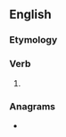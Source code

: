 ==English==

===Etymology===
{{suffix|en|burst|eth}}

===Verb===
{{head|en|verb form}}

# {{en-archaic third-person singular of|burst}}

===Anagrams===
* {{anagrams|en|a=behrsttu|bethrust}}